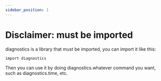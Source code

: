 ```yaml
---
sidebar_position: 1
---
```


# Disclaimer: must be imported

diagnostics is a library that must be imported, you can import it like this:

```txt title="example.ob"
import diagnostics
```

Then you can use it by doing diagnostics.whatever command you want, such as diagnostics.time, etc.